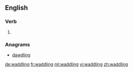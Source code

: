 
==English==

===Verb===
{{head|en}}

# {{present participle of|waddle}}

===Anagrams===
* [[dawdling#English|dawdling]]

[[de:waddling]]
[[fr:waddling]]
[[ml:waddling]]
[[vi:waddling]]
[[zh:waddling]]